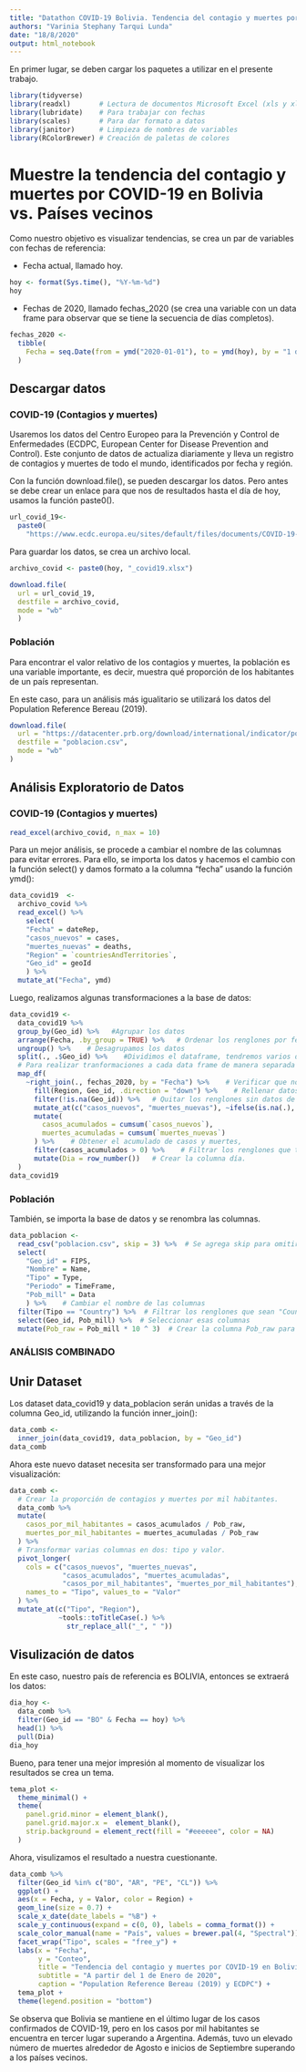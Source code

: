 ---
title: "Datathon COVID-19 Bolivia. Tendencia del contagio y muertes por COVID-19 en Bolivia vs. Países vecinos"
authors: "Varinia Stephany Tarqui Lunda"
date: "18/8/2020"
output: html_notebook
---

En primer lugar, se deben cargar los paquetes a utilizar en el presente trabajo.

```{r}
library(tidyverse)
library(readxl)       # Lectura de documentos Microsoft Excel (xls y xlsx) 
library(lubridate)    # Para trabajar con fechas
library(scales)       # Para dar formato a datos
library(janitor)      # Limpieza de nombres de variables
library(RColorBrewer) # Creación de paletas de colores
```

# Muestre la tendencia del contagio y muertes por COVID-19 en Bolivia vs. Países vecinos

Como nuestro objetivo es visualizar tendencias, se crea un par de variables con fechas de referencia:

- Fecha actual, llamado hoy. 

```{r}
hoy <- format(Sys.time(), "%Y-%m-%d")
hoy
```

- Fechas de 2020, llamado fechas_2020 (se crea una variable con un data frame para observar que se tiene la secuencia de días completos).

```{r}
fechas_2020 <-  
  tibble(
    Fecha = seq.Date(from = ymd("2020-01-01"), to = ymd(hoy), by = "1 day")
  )
```

## Descargar datos
### COVID-19 (Contagios y muertes)

Usaremos los datos del Centro Europeo para la Prevención y Control de Enfermedades (ECDPC, European Center for Disease Prevention and Control). Este conjunto de datos de actualiza diariamente y lleva un registro de contagios y muertes de todo el mundo, identificados por fecha y región. 

Con la función download.file(), se pueden descargar los datos. Pero antes se debe crear un enlace para que nos de resultados hasta el día de hoy, usamos la función paste0().

```{r}
url_covid_19<- 
  paste0(
    "https://www.ecdc.europa.eu/sites/default/files/documents/COVID-19-geographic-disbtribution-worldwide-", hoy,  ".xlsx")
```

Para guardar los datos, se crea un archivo local.

```{r}
archivo_covid <- paste0(hoy, "_covid19.xlsx")
```

```{r}
download.file(
  url = url_covid_19, 
  destfile = archivo_covid, 
  mode = "wb"
  )
```

### Población

Para encontrar el valor relativo de los contagios y muertes, la población es una variable importante, es decir, muestra qué proporción de los habitantes de un país representan. 

En este caso, para un análisis más igualitario se utilizará los datos del Population Reference Bereau (2019). 

```{r}
download.file(
  url = "https://datacenter.prb.org/download/international/indicator/population/2019/csv", 
  destfile = "poblacion.csv", 
  mode = "wb"
)
```

## Análisis Exploratorio de Datos
### COVID-19 (Contagios y muertes)

```{r}
read_excel(archivo_covid, n_max = 10) 
```

Para un mejor análisis, se procede a cambiar el nombre de las columnas para evitar errores. Para ello, se importa los datos y hacemos el cambio con la función select() y damos formato a la columna "fecha" usando la función ymd():

```{r}
data_covid19  <- 
  archivo_covid %>% 
  read_excel() %>%
    select(
    "Fecha" = dateRep,
    "casos_nuevos" = cases,
    "muertes_nuevas" = deaths,
    "Region" = `countriesAndTerritories`,
    "Geo_id" = geoId
    ) %>% 
  mutate_at("Fecha", ymd)
```

Luego, realizamos algunas transformaciones a la base de datos:

```{r}
data_covid19 <- 
  data_covid19 %>% 
  group_by(Geo_id) %>%   #Agrupar los datos
  arrange(Fecha, .by_group = TRUE) %>%   # Ordenar los renglones por fecha
  ungroup() %>%    # Desagrupamos los datos
  split(., .$Geo_id) %>%    #Dividimos el dataframe, tendremos varios dataframes por región
  # Para realizar tranformaciones a cada data frame de manera separada
  map_df(   
    ~right_join(., fechas_2020, by = "Fecha") %>%    # Verificar que no existan datos faltantes
      fill(Region, Geo_id, .direction = "down") %>%    # Rellenar datos hacia abajo en las columnas Region y Geo_id que quedaron vacias al hacer la unión.
      filter(!is.na(Geo_id)) %>%   # Quitar los renglones sin datos de Geo_id
      mutate_at(c("casos_nuevos", "muertes_nuevas"), ~ifelse(is.na(.), 0, .)) %>%    # Rellenar con 0 los renglones que no tuvieron datos nuevos.
      mutate(
        casos_acumulados = cumsum(`casos_nuevos`),
        muertes_acumuladas = cumsum(`muertes_nuevas`)
      ) %>%    # Obtener el acumulado de casos y muertes,
      filter(casos_acumulados > 0) %>%    # Filtrar los renglones que tienen mas de 0 casos acumulados.
      mutate(Dia = row_number())   # Crear la columna día. 
  )
data_covid19
```

### Población

También, se importa la base de datos y se renombra las columnas.

```{r}
data_poblacion <- 
  read_csv("poblacion.csv", skip = 3) %>%  # Se agrega skip para omitir el encabezado
  select(
    "Geo_id" = FIPS,
    "Nombre" = Name, 
    "Tipo" = Type, 
    "Periodo" = TimeFrame, 
    "Pob_mill" = Data
    ) %>%    # Cambiar el nombre de las columnas
  filter(Tipo == "Country") %>%  # Filtrar los renglones que sean "Country"
  select(Geo_id, Pob_mill) %>%  # Seleccionar esas columnas
  mutate(Pob_raw = Pob_mill * 10 ^ 3)  # Crear la columna Pob_raw para visualizar la Población en miles de personas.
```


### ANÁLISIS COMBINADO
## Unir Dataset
Los dataset data_covid19 y data_poblacion serán unidas a través de la columna Geo_id, utilizando la función inner_join():

```{r}
data_comb <- 
  inner_join(data_covid19, data_poblacion, by = "Geo_id")
data_comb
```

Ahora este nuevo dataset necesita ser transformado para una mejor visualización:


```{r}
data_comb <-
  # Crear la proporción de contagios y muertes por mil habitantes.
  data_comb %>% 
  mutate(
    casos_por_mil_habitantes = casos_acumulados / Pob_raw,
    muertes_por_mil_habitantes = muertes_acumuladas / Pob_raw
  ) %>%  
  # Transformar varias columnas en dos: tipo y valor.
  pivot_longer(
    cols = c("casos_nuevos", "muertes_nuevas", 
             "casos_acumulados", "muertes_acumuladas", 
             "casos_por_mil_habitantes", "muertes_por_mil_habitantes"), 
    names_to = "Tipo", values_to = "Valor"
  ) %>%    
  mutate_at(c("Tipo", "Region"), 
            ~tools::toTitleCase(.) %>% 
              str_replace_all("_", " "))
```


## Visulización de datos

En este caso, nuestro país de referencia es BOLIVIA, entonces se extraerá los datos:

```{r}
dia_hoy <- 
  data_comb %>% 
  filter(Geo_id == "BO" & Fecha == hoy) %>% 
  head(1) %>% 
  pull(Dia)
dia_hoy
```

Bueno, para tener una mejor impresión al momento de visualizar los resultados se crea un tema.

```{r}
tema_plot <- 
  theme_minimal() +
  theme(
    panel.grid.minor = element_blank(),
    panel.grid.major.x =  element_blank(),
    strip.background = element_rect(fill = "#eeeeee", color = NA) 
  ) 
```

Ahora, visulizamos el resultado a nuestra cuestionante. 

```{r}
data_comb %>% 
  filter(Geo_id %in% c("BO", "AR", "PE", "CL")) %>% 
  ggplot() +
  aes(x = Fecha, y = Valor, color = Region) +
  geom_line(size = 0.7) +
  scale_x_date(date_labels = "%B") + 
  scale_y_continuous(expand = c(0, 0), labels = comma_format()) +
  scale_color_manual(name = "País", values = brewer.pal(4, "Spectral")) +
  facet_wrap("Tipo", scales = "free_y") +
  labs(x = "Fecha", 
       y = "Conteo",
       title = "Tendencia del contagio y muertes por COVID-19 en Bolivia vs. Países vecinos",
       subtitle = "A partir del 1 de Enero de 2020",
       caption = "Population Reference Bereau (2019) y ECDPC") +
  tema_plot +
  theme(legend.position = "bottom") 
```

Se observa que Bolivia se mantiene en el último lugar de los casos confirmados de COVID-19, pero en los casos por mil habitantes se encuentra en tercer lugar superando a Argentina. Además, tuvo un elevado número de muertes alrededor de Agosto e inicios de Septiembre superando a los países vecinos. 





